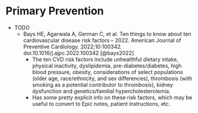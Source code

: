 # Primary Prevention

- TODO
  - Bays HE, Agarwala A, German C, et al. Ten things to know about ten cardiovascular disease risk factors – 2022. American Journal of Preventive Cardiology. 2022;10:100342. doi:10.1016/j.ajpc.2022.100342 [@bays2022]
    - The ten CVD risk factors include unhealthful dietary intake, physical inactivity, dyslipidemia, pre-diabetes/diabetes, high blood pressure, obesity, considerations of select populations (older age, race/ethnicity, and sex differences), thrombosis (with smoking as a potential contributor to thrombosis), kidney dysfunction and genetics/familial hypercholesterolemia.
    - Has some pretty explicit info on these risk factors, which may be useful to convert to Epic notes, patient instructions, etc.
